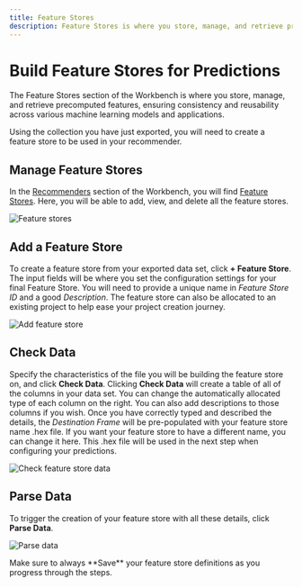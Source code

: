```yaml
---
title: Feature Stores
description: Feature Stores is where you store, manage, and retrieve precomputed features, ensuring consistency and reusability across various machine learning models and applications.
---
```


# Build Feature Stores for Predictions
The Feature Stores section of the Workbench is where you store, manage, and retrieve precomputed features, ensuring consistency and reusability across various machine learning models and applications.

Using the collection you have just exported, you will need to create a feature store to be used in your recommender. 

## Manage Feature Stores
In the <u>Recommenders</u> section of the Workbench, you will find <u>Feature Stores</u>.
Here, you will be able to add, view, and delete all the feature stores.

![Feature stores](/images/recommender/4_Feature_Stores/0_stores.png)

## Add a Feature Store
To create a feature store from your exported data set, click **+ Feature Store**.
The input fields will be where you set the configuration settings for your final Feature Store. You will need to provide a unique name in *Feature Store ID* and a good *Description*.
The feature store can also be allocated to an existing project to help ease your project creation journey. 

![Add feature store](/images/recommender/4_Feature_Stores/1_stores_add.png)

## Check Data
Specify the characteristics of the file you will be building the feature store on, and click **Check Data**.
Clicking **Check Data** will create a table of all of the columns in your data set. You can change the automatically allocated type of each column on the right. You can also add descriptions to those columns if you wish.
Once you have correctly typed and described the details, the *Destination Frame* will be pre-populated with your feature store name .hex file.
If you want your feature store to have a different name, you can change it here. This .hex file will be used in the next step when configuring your predictions.

![Check feature store data](/images/recommender/4_Feature_Stores/2_stores_check_data.png)

## Parse Data
To trigger the creation of your feature store with all these details, click **Parse Data**.

![Parse data](/images/recommender/4_Feature_Stores/3_stores_parse.png)

<Callout style="" title=""> 
Make sure to always **Save** your feature store definitions as you progress through the steps.
</Callout>